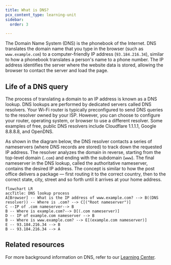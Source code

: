```yaml
---
title: What is DNS?
pcx_content_type: learning-unit
sidebar:
  order: 3

---
```


The Domain Name System (DNS) is the phonebook of the Internet. DNS translates the domain name that you type in the browser (such as `www.example.com`) to a computer-friendly IP address (`93.184.216.34`), similar to how a phonebook translates a person's name to a phone number. The IP address identifies the server where the website data is stored, allowing the browser to contact the server and load the page.

## Life of a DNS query

The process of translating a domain to an IP address is known as a DNS lookup. DNS lookups are performed by dedicated servers called DNS resolvers. Your Wi-Fi router is typically preconfigured to send DNS queries to the resolver owned by your ISP. However, you can choose to configure your router, operating system, or browser to use a different resolver. Some examples of free, public DNS resolvers include Cloudflare 1.1.1.1, Google 8.8.8.8, and OpenDNS.

As shown in the diagram below, the DNS resolver contacts a series of nameservers (where DNS records are stored) to track down the requested IP address. The resolver analyzes the domain in reverse, starting from the top-level domain (`.com`) and ending with the subdomain (`www`). The final nameserver in the DNS lookup, called the authoritative nameserver, contains the desired IP address. The concept is similar to how the post office delivers a package — first routing it to the correct country, then to the correct state, city, street and so forth until it arrives at your home address.

```mermaid
flowchart LR
accTitle: DNS lookup process
A[Browser] -- What is the IP address of www.example.com? --> B((DNS resolver)) -- Where is .com? --> C[("Root nameserver")]
C --IP of .com nameserver--> B
B -- Where is example.com?--> D[(.com nameserver)]
D -- IP of example.com nameserver --> B
B -- Where is www.example.com? --> E[(example.com nameserver)]
E -- 93.184.216.34 --> B
B -- 93.184.216.34 --> A
```

## Related resources

For more background information on DNS, refer to our [Learning Center](https://www.cloudflare.com/learning/dns/what-is-dns/).
